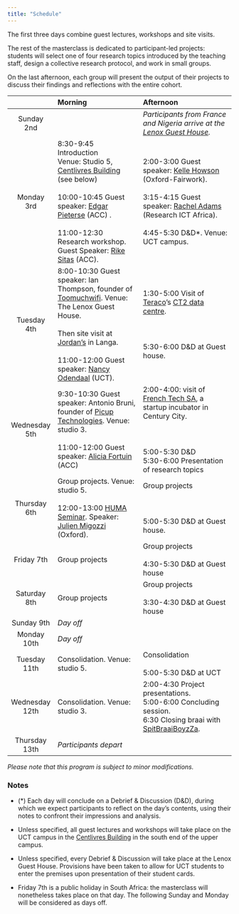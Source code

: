 ---
title: "Schedule"
---


The first three days combine guest lectures, workshops and site visits. 

The rest of the masterclass is dedicated to participant-led projects: students will select one of four research topics introduced by the teaching staff, design a collective research protocol, and work in small groups.

On the last afternoon, each group will present the output of their projects to discuss their findings and reflections with the entire cohort.



|                 |                Morning                 |          Afternoon                        |
|:---------------:|:--------------------------------------|:-----------------------------------------|
|   Sunday 2nd    |   | *Participants from France and Nigeria arrive at the [Lenox Guest House](https://thelenox.co.za/).* |
|  Monday 3rd     | 8:30-9:45  Introduction <br>  Venue: Studio 5, [Centlivres Building](https://goo.gl/maps/Ptpxv3QcnV6yCzGx8) (see below) <br><br>   10:00-10:45 Guest speaker: [Edgar Pieterse](https://www.africancentreforcities.net/people/edgar-pieterse/) (ACC) .  <br><br> 11:00-12:30 Research workshop. Guest Speaker: [Rike Sitas](https://www.africancentreforcities.net/people/rike-sitas/) (ACC). | 2:00-3:00 Guest speaker: [Kelle Howson](https://www.oii.ox.ac.uk/people/profiles/kelle-howson/) (Oxford-Fairwork).    <br><br>  3:15-4:15 Guest speaker: [Rachel Adams](https://researchictafrica.net/author/rachel-adams/) (Research ICT Africa). <br><br>  4:45-5:30  D&D*. Venue: UCT campus.                  |
|  Tuesday 4th    | 8:00-10:30 Guest speaker: Ian Thompson, founder of [Toomuchwifi](https://toomuchwifi.co.za/). Venue: The Lenox Guest House.<br><br> Then site visit at [Jordan's](https://www.facebook.com/JordanWaysofCooking/) in Langa. <br><br> 11:00-12:00 Guest speaker: [Nancy Odendaal](https://scholar.google.com/citations?user=AeAAlAoAAAAJ&hl=en) (UCT).            | 1:30-5:00 Visit of [Teraco](https://www.teraco.co.za/)'s [CT2 data centre](https://www.teraco.co.za/data-centre-locations/cape-town/).  <br> <br><br><br>     5:30-6:00   D&D at Guest house.     |
|  Wednesday 5th  | 9:30-10:30 Guest speaker: Antonio Bruni, founder of [Picup Technologies](https://picup.co.za/). Venue: studio 3. <br><br> 11:00-12:00 Guest speaker: [Alicia Fortuin](https://www.africancentreforcities.net/people/alicia-fortuin/) (ACC)              | 2:00-4:00: visit of [French Tech SA](https://www.frenchtechsa.com/), a startup incubator in Century City. <br> <br><br><br>   5:00-5:30 D&D <br>    5:30-6:00 Presentation of research topics
|  Thursday 6th   | Group projects. Venue: studio 5.   <br>  <br> 12:00-13:00 [HUMA Seminar](http://www.huma.uct.ac.za/event/julien-migozzi-good-bad-and-data-credit-scoring-and-remaking-post-apartheid-city). Speaker: [Julien Migozzi](https://jmigozzi.github.io/)  (Oxford).    | Group projects   <br><br> <br><br>  5:00-5:30  D&D at Guest house.    |
|  Friday 7th     | Group projects                   | Group projects <br>  <br>  4:30-5:30 D&D  at Guest house        |                  |
|  Saturday 8th   | Group projects          | Group projects  <br>  <br>  3:30-4:30   D&D at Guest house                       |
|  Sunday 9th     | *Day off*             |                               |
|  Monday 10th    |*Day off*             |                        |
|  Tuesday 11th   | Consolidation. Venue: studio 5.              | Consolidation  <br> <br>   5:00-5:30 D&D at UCT  |
|  Wednesday 12th | Consolidation. Venue: studio 3.                  | 2:00-4:30 Project presentations. <br> 5:00-6:00 Concluding session.    <br> 6:30 Closing braai with [SpitBraaiBoyzZa](https://www.instagram.com/spitbraaiboyz.za/?hl=en).             |
|  Thursday 13th  | *Participants depart*         |                  |

*Please note that this program is subject to minor modifications.*

### Notes


-  (*) Each day will conclude on a Debrief & Discussion (D&D), during which we expect participants to reflect on the day's contents, using their notes to confront their impressions and analysis.

 - Unless specified, all guest lectures and workshops will take place on the UCT campus in the [Centlivres Building](https://goo.gl/maps/Ptpxv3QcnV6yCzGx8) in the south end of the upper campus.

 - Unless specified, every Debrief & Discussion will take place at the Lenox Guest House. Provisions have been taken to allow for UCT students to enter the premises upon presentation of their student cards.

- Friday 7th is a public holiday in South Africa: the masterclass will nonetheless takes place on that day. The following Sunday and Monday will be considered as days off.